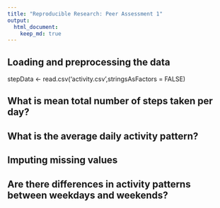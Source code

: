 ```yaml
---
title: "Reproducible Research: Peer Assessment 1"
output: 
  html_document:
    keep_md: true
---
```



## Loading and preprocessing the data
stepData <- read.csv('activity.csv',stringsAsFactors = FALSE)


## What is mean total number of steps taken per day?



## What is the average daily activity pattern?



## Imputing missing values



## Are there differences in activity patterns between weekdays and weekends?
